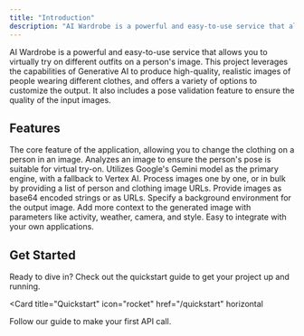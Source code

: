 ```yaml
---
title: "Introduction"
description: "AI Wardrobe is a powerful and easy-to-use service that allows you to virtually try on different outfits on a person's image."
---
```


AI Wardrobe is a powerful and easy-to-use service that allows you to virtually try on different outfits on a person's image. This project leverages the capabilities of Generative AI to produce high-quality, realistic images of people wearing different clothes, and offers a variety of options to customize the output. It also includes a pose validation feature to ensure the quality of the input images.

## Features

<CardGroup cols={2}>
  <Card
    title="Virtual Clothes Try-On"
    icon="tshirt"
  >
    The core feature of the application, allowing you to change the clothing on a person in an image.
  </Card>
  <Card
    title="Pose Validation"
    icon="user-check"
  >
    Analyzes an image to ensure the person's pose is suitable for virtual try-on.
  </Card>
  <Card
    title="Multiple AI Backends"
    icon="brain-circuit"
  >
   Utilizes Google's Gemini model as the primary engine, with a fallback to Vertex AI.
  </Card>
  <Card
    title="Single and Bulk Processing"
    icon="copy"
  >
    Process images one by one, or in bulk by providing a list of person and clothing image URLs.
  </Card>
  <Card
    title="Flexible Image Input"
    icon="image"
  >
    Provide images as base64 encoded strings or as URLs.
  </Card>
  <Card
    title="Customizable Environments"
    icon="mountain-sun"
  >
    Specify a background environment for the output image.
  </Card>
  <Card
    title="Creative Control"
    icon="wand-magic-sparkles"
  >
    Add more context to the generated image with parameters like activity, weather, camera, and style.
  </Card>
  <Card
    title="Simple REST API"
    icon="terminal"
  >
    Easy to integrate with your own applications.
  </Card>
</CardGroup>

## Get Started

Ready to dive in? Check out the quickstart guide to get your project up and running.

<Card
  title="Quickstart"
  icon="rocket"
  href="/quickstart"
  horizontal
>
  Follow our guide to make your first API call.
</Card>